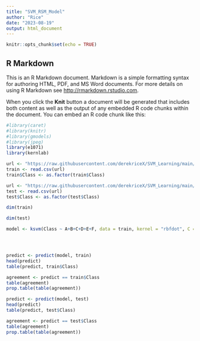 ```yaml
---
title: "SVM_RSM_Model"
author: "Rice"
date: "2023-08-19"
output: html_document
---
```


```r
knitr::opts_chunk$set(echo = TRUE)
```

## R Markdown

This is an R Markdown document. Markdown is a simple formatting syntax for authoring HTML, PDF, and MS Word documents. For more details on using R Markdown see <http://rmarkdown.rstudio.com>.

When you click the **Knit** button a document will be generated that includes both content as well as the output of any embedded R code chunks within the document. You can embed an R code chunk like this:
```r
#library(caret)
#library(knitr)
#library(gmodels)
#library(jpeg)
library(e1071)
library(kernlab)
```



```r
url <- "https://raw.githubusercontent.com/derekriceX/SVM_Learning/main/RSM_train.csv" # Paste the URL you copied here
train <- read.csv(url)
train$Class <- as.factor(train$Class)

url <- "https://raw.githubusercontent.com/derekriceX/SVM_Learning/main/RSM_test.csv" # Paste the URL you copied 
test <- read.csv(url)
test$Class <- as.factor(test$Class)

dim(train)

dim(test)


```

```r
model <- ksvm(Class ~ A+B+C+D+E+F, data = train, kernel = "rbfdot", C = 10)




predict <- predict(model, train)
head(predict)
table(predict, train$Class)

agreement <- predict == train$Class
table(agreement)
prop.table(table(agreement))
```

```r
predict <- predict(model, test)
head(predict)
table(predict, test$Class)

agreement <- predict == test$Class
table(agreement)
prop.table(table(agreement))

```
